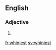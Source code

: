 ==English==

===Adjective===
{{head|en}}

# {{en-superlative of|whiny}}

[[fr:whiniest]]
[[sv:whiniest]]